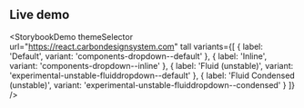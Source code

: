 ## Live demo

<StorybookDemo
  themeSelector
  url="https://react.carbondesignsystem.com"
  tall
  variants={[
    {
      label: 'Default',
      variant: 'components-dropdown--default'
    },
    {
      label: 'Inline',
      variant: 'components-dropdown--inline'
    },
    {
      label: 'Fluid (unstable)',
      variant: 'experimental-unstable-fluiddropdown--default'
    },
    {
      label: 'Fluid Condensed (unstable)',
      variant: 'experimental-unstable-fluiddropdown--condensed'
    }
  ]}
/>
